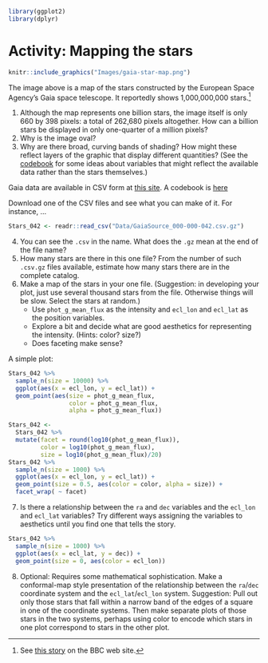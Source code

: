 ```r
library(ggplot2)
library(dplyr)
```

# Activity: Mapping the stars


```r
knitr::include_graphics("Images/gaia-star-map.png")
```


The image above is a map of the stars constructed by the European Space Agency's Gaia space telescope. It reportedly shows 1,000,000,000 stars.^[See [this story](http://www.bbc.com/news/science-environment-37355154) on the BBC web site.]

1. Although the map represents one billion stars, the image itself is only 660 by 398 pixels: a total of 262,680 pixels altogether. How can a billion stars be displayed in only one-quarter of a million pixels?
2. Why is the image oval?
3. Why are there broad, curving bands of shading? How might these reflect layers of the graphic that display different quantities? (See the [codebook](http://gaiaportal.asdc.asi.it/) for some ideas about variables that might reflect the available data rather than the stars themselves.)

Gaia data are available in CSV form at [this site](http://1016243957.rsc.cdn77.org/Gaia/gaia_source/csv/). A codebook is [here](http://gaiaportal.asdc.asi.it/)

Download one of the CSV files and see what you can make of it. For instance, ...

```r
Stars_042 <- readr::read_csv("Data/GaiaSource_000-000-042.csv.gz") 
```

4. You can see the `.csv` in the name. What does the `.gz` mean at the end of the file name?
5. How many stars are there in this one file? From the number of such `.csv.gz` files available, estimate how many stars there are in the complete catalog.
6. Make a map of the stars in your one file. (Suggestion: in developing your plot, just use several thousand stars from the file. Otherwise things will be slow. Select the stars at random.)
    - Use `phot_g_mean_flux` as the intensity and `ecl_lon` and `ecl_lat` as the position variables.
    - Explore a bit and decide what are good aesthetics for representing the intensity. (Hints: color? size?)
    - Does faceting make sense?
    
A simple plot:
```r
Stars_042 %>%
  sample_n(size = 10000) %>%
  ggplot(aes(x = ecl_lon, y = ecl_lat)) +
  geom_point(aes(size = phot_g_mean_flux, 
                 color = phot_g_mean_flux, 
                 alpha = phot_g_mean_flux))
```

```r
Stars_042 <-
  Stars_042 %>%
  mutate(facet = round(log10(phot_g_mean_flux)),
         color = log10(phot_g_mean_flux),
         size = log10(phot_g_mean_flux)/20)
Stars_042 %>%
  sample_n(size = 1000) %>%
  ggplot(aes(x = ecl_lon, y = ecl_lat)) +
  geom_point(size = 0.5, aes(color = color, alpha = size)) +
  facet_wrap( ~ facet)
```
7. Is there a relationship between the `ra` and `dec` variables and the `ecl_lon` and `ecl_lat` variables? Try different ways assigning the variables to aesthetics until you find one that tells the story.

```r
Stars_042 %>%
  sample_n(size = 1000) %>%
  ggplot(aes(x = ecl_lat, y = dec)) +
  geom_point(size = 0, aes(color = ecl_lon))
```


8. Optional: Requires some mathematical sophistication. Make a conformal-map style presentation of the relationship between the `ra`/`dec` coordinate system and the `ecl_lat`/`ecl_lon` system.
    Suggestion: Pull out only those stars that fall within a narrow band of the edges of a square in one of the coordinate systems. Then make separate plots of those stars in the two systems, perhaps using color to encode which stars in one plot correspond to stars in the other plot.
